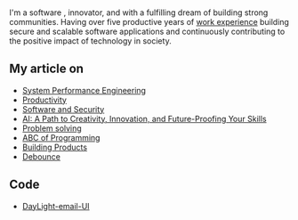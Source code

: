 
###

<NameTransition
  className="text-2xl  "
  name="Agboola Boluwatife"
  subname="A.B.Ceeprel"
  className1="duration-5000"
  interval={5000}
/>

I'm a software <NameTransition name="engineer" className1="duration-2000" interval={3000} subname="scientist" />, innovator, and with a fulfilling dream of building strong communities. Having over five productive years of [work experience](/work) building secure and scalable software applications and continuously contributing to the positive impact of technology in society.

## My article on

- [ System Performance Engineering](/article/System-Performance-Engineering)
- [ Productivity](/article/productivity)
- [ Software and Security ](/article/Software-and-Security)
- [AI: A Path to Creativity, Innovation, and Future-Proofing Your Skills](/article/ai)
- [ Problem solving](/article/problem-solver)
- [ ABC of Programming](/article/abc-of-programming)
- [ Building Products](/article/product-development)
- [ Debounce](/article/debounce)

## Code

- [DayLight-email-UI](https://github.com/ceeprel/daylight)

